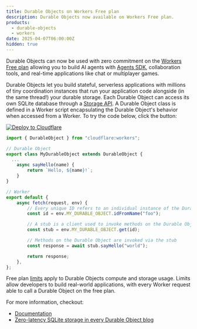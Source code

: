 ```yaml
---
title: Durable Objects on Workers Free plan
description: Durable Objects now available on Workers Free plan.
products:
  - durable-objects
  - workers 
date: 2025-04-07T06:00:00Z
hidden: true
---
```


Durable Objects can now be used with zero commitment on the [Workers Free plan](/workers/platform/pricing/) allowing you to build AI agents with [Agents SDK](/agents/), collaboration tools, and real-time applications like chat or multiplayer games. 

Durable Objects let you build stateful, serverless applications with millions of tiny coordination instances that run your application code alongside (in the same thread!) your durable storage. Each Durable Object can access its own SQLite database through a [Storage API](/durable-objects/best-practices/access-durable-objects-storage/). A Durable Object class is defined in a Worker script encapsulating the Durable Object's behavior when accessed from a Worker. To try the code below, click the button: 

[![Deploy to Cloudflare](https://deploy.workers.cloudflare.com/button)](https://deploy.workers.cloudflare.com/?url=https://github.com/cloudflare/templates/tree/staging/hello-world-do-template)

```js
import { DurableObject } from "cloudflare:workers";

// Durable Object
export class MyDurableObject extends DurableObject {
  ...
	async sayHello(name) {
		return `Hello, ${name}!`;
	}
}

// Worker
export default {
	async fetch(request, env) {
		// Every unique ID refers to an individual instance of the Durable Object class
		const id = env.MY_DURABLE_OBJECT.idFromName("foo");

		// A stub is a client used to invoke methods on the Durable Object
		const stub = env.MY_DURABLE_OBJECT.get(id);

		// Methods on the Durable Object are invoked via the stub
		const response = await stub.sayHello("world");

		return response;
	},
};
```

Free plan [limits](/durable-objects/platform/pricing/) apply to Durable Objects compute and storage usage. Limits allow developers to build real-world applications, with every Worker request able to call a Durable Object on the free plan.

For more information, checkout:
- [Documentation](/durable-objects/what-are-durable-objects/)
- [Zero-latency SQLite storage in every Durable Object blog](https://blog.cloudflare.com/sqlite-in-durable-objects/)
